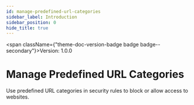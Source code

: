 ```yaml
---
id: manage-predefined-url-categories
sidebar_label: Introduction
sidebar_position: 0
hide_title: true
---
```



<span className={"theme-doc-version-badge badge badge--secondary"}>Version: 1.0.0</span>

# Manage Predefined URL Categories



Use predefined URL categories in security rules to block or allow access to websites.



      
